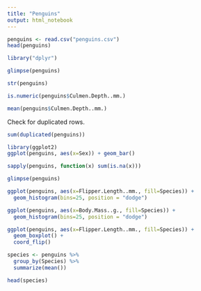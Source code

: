 ```yaml
---
title: "Penguins"
output: html_notebook
---
```


```r
penguins <- read.csv("penguins.csv")
head(penguins)
```

```r
library("dplyr")
```


```r
glimpse(penguins)
```
```r
str(penguins)
```

```r
is.numeric(penguins$Culmen.Depth..mm.)
```
```r
mean(penguins$Culmen.Depth..mm.)
```
Check for duplicated rows.

```r
sum(duplicated(penguins))
```

```r
library(ggplot2)
ggplot(penguins, aes(x=Sex)) + geom_bar()
```

```r
sapply(penguins, function(x) sum(is.na(x)))
```


```r
glimpse(penguins)
```

```r
ggplot(penguins, aes(x=Flipper.Length..mm., fill=Species)) + 
  geom_histogram(bins=25, position = "dodge")
```


```r
ggplot(penguins, aes(x=Body.Mass..g., fill=Species)) + 
  geom_histogram(bins=25, position = "dodge")
```

```r
ggplot(penguins, aes(x=Flipper.Length..mm., fill=Species)) + 
  geom_boxplot() +
  coord_flip()
```
```r
species <- penguins %>% 
  group_by(Species) %>%
  summarize(mean())
```


```r
head(species)
```

